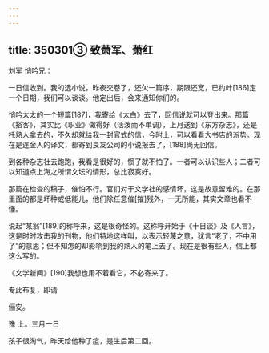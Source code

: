 ```yaml
---
---
---
```

title: 350301③ 致萧军、萧红
---




刘军 悄吟兄：

一日信收到。我的选小说，昨夜交卷了，还欠一篇序，期限还宽，已约叶[186]定一个日期，我们可以谈谈。他定出后，会来通知你们的。

悄吟太太的一个短篇[187]，我寄给《太白》去了，回信说就可以登出来。那篇《搭客》，其实比《职业》做得好（活泼而不单调），上月送到《东方杂志》，还是托熟人拿去的，不久却就给我一封官式的信，今附上，可以看看大书店的派势。现在是连金人的译文，都寄到良友公司的小说报去了，[188]尚无回信。

到各种杂志社去跑跑，我看是很好的，惯了就不怕了。一者可以认识些人；二者可以知道点上海之所谓文坛的情形，总比寂寞好。

那篇在检查的稿子，催怕不行。官们对于文学社的感情坏，这是故意留难的。在那里面的都是坏种或低能儿，他们除任意催[摧]残外，一无所能，其实文章也看不懂。

说起“某翁”[189]的称呼来，这是很奇怪的。这称呼开始于《十日谈》及《人言》，这是时时攻击我的刊物，他们特地这样叫，以表示轻蔑之意，犹言“老了，不中用了”的意思；但不知怎的却影响到我的熟人的笔上去了。现在是很有些人，信上都这么写的。

《文学新闻》[190]我想也用不着看它，不必寄来了。

专此布复，即请

俪安。

豫 上。三月一日

孩子很淘气，昨天给他种了痘，是生后第二回。